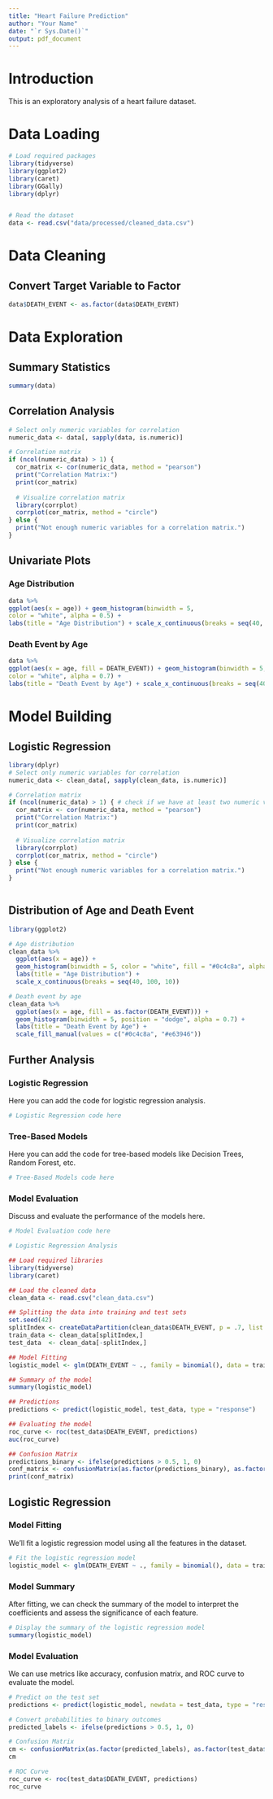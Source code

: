 ```yaml
---
title: "Heart Failure Prediction"
author: "Your Name"
date: "`r Sys.Date()`"
output: pdf_document
---
```


# Introduction

This is an exploratory analysis of a heart failure dataset.

# Data Loading

```r
# Load required packages
library(tidyverse)
library(ggplot2)
library(caret)
library(GGally)
library(dplyr)


# Read the dataset
data <- read.csv("data/processed/cleaned_data.csv")
```

# Data Cleaning

## Convert Target Variable to Factor

```r
data$DEATH_EVENT <- as.factor(data$DEATH_EVENT)
```

# Data Exploration

## Summary Statistics

```r
summary(data)
```

## Correlation Analysis

```r
# Select only numeric variables for correlation
numeric_data <- data[, sapply(data, is.numeric)]

# Correlation matrix
if (ncol(numeric_data) > 1) {
  cor_matrix <- cor(numeric_data, method = "pearson")
  print("Correlation Matrix:")
  print(cor_matrix)
  
  # Visualize correlation matrix
  library(corrplot)
  corrplot(cor_matrix, method = "circle")
} else {
  print("Not enough numeric variables for a correlation matrix.")
}
```

## Univariate Plots

### Age Distribution

```r
data %>%
ggplot(aes(x = age)) + geom_histogram(binwidth = 5,
color = "white", alpha = 0.5) +
labs(title = "Age Distribution") + scale_x_continuous(breaks = seq(40, 100, 10))
```

### Death Event by Age

```r
data %>%
ggplot(aes(x = age, fill = DEATH_EVENT)) + geom_histogram(binwidth = 5,
color = "white", alpha = 0.7) +
labs(title = "Death Event by Age") + scale_x_continuous(breaks = seq(40, 100, 10))
```

# Model Building

## Logistic Regression





```r
library(dplyr)
# Select only numeric variables for correlation
numeric_data <- clean_data[, sapply(clean_data, is.numeric)]

# Correlation matrix
if (ncol(numeric_data) > 1) { # check if we have at least two numeric variables
  cor_matrix <- cor(numeric_data, method = "pearson")
  print("Correlation Matrix:")
  print(cor_matrix)
  
  # Visualize correlation matrix
  library(corrplot)
  corrplot(cor_matrix, method = "circle")
} else {
  print("Not enough numeric variables for a correlation matrix.")
}
```


```r

```

## Distribution of Age and Death Event

```r
library(ggplot2)

# Age distribution
clean_data %>%
  ggplot(aes(x = age)) + 
  geom_histogram(binwidth = 5, color = "white", fill = "#0c4c8a", alpha = 0.7) +
  labs(title = "Age Distribution") + 
  scale_x_continuous(breaks = seq(40, 100, 10))

# Death event by age
clean_data %>%
  ggplot(aes(x = age, fill = as.factor(DEATH_EVENT))) + 
  geom_histogram(binwidth = 5, position = "dodge", alpha = 0.7) +
  labs(title = "Death Event by Age") +
  scale_fill_manual(values = c("#0c4c8a", "#e63946"))
```


## Further Analysis

### Logistic Regression
Here you can add the code for logistic regression analysis.

```r
# Logistic Regression code here
```

### Tree-Based Models
Here you can add the code for tree-based models like Decision Trees, Random Forest, etc.

```r
# Tree-Based Models code here
```

### Model Evaluation
Discuss and evaluate the performance of the models here.

```r
# Model Evaluation code here
```

```r

# Logistic Regression Analysis

## Load required libraries
library(tidyverse)
library(caret)

## Load the cleaned data
clean_data <- read.csv("clean_data.csv")

## Splitting the data into training and test sets
set.seed(42)
splitIndex <- createDataPartition(clean_data$DEATH_EVENT, p = .7, list = FALSE)
train_data <- clean_data[splitIndex,]
test_data  <- clean_data[-splitIndex,]

## Model Fitting
logistic_model <- glm(DEATH_EVENT ~ ., family = binomial(), data = train_data)

## Summary of the model
summary(logistic_model)

## Predictions
predictions <- predict(logistic_model, test_data, type = "response")

## Evaluating the model
roc_curve <- roc(test_data$DEATH_EVENT, predictions)
auc(roc_curve)

## Confusion Matrix
predictions_binary <- ifelse(predictions > 0.5, 1, 0)
conf_matrix <- confusionMatrix(as.factor(predictions_binary), as.factor(test_data$DEATH_EVENT))
print(conf_matrix)

```

## Logistic Regression

### Model Fitting
We'll fit a logistic regression model using all the features in the dataset. 

```r
# Fit the logistic regression model
logistic_model <- glm(DEATH_EVENT ~ ., family = binomial(), data = train_data)
```

### Model Summary
After fitting, we can check the summary of the model to interpret the coefficients and assess the significance of each feature.

```r
# Display the summary of the logistic regression model
summary(logistic_model)
```

### Model Evaluation
We can use metrics like accuracy, confusion matrix, and ROC curve to evaluate the model.

```r
# Predict on the test set
predictions <- predict(logistic_model, newdata = test_data, type = "response")

# Convert probabilities to binary outcomes
predicted_labels <- ifelse(predictions > 0.5, 1, 0)

# Confusion Matrix
cm <- confusionMatrix(as.factor(predicted_labels), as.factor(test_data$DEATH_EVENT))
cm
```

```r
# ROC Curve
roc_curve <- roc(test_data$DEATH_EVENT, predictions)
roc_curve
```
